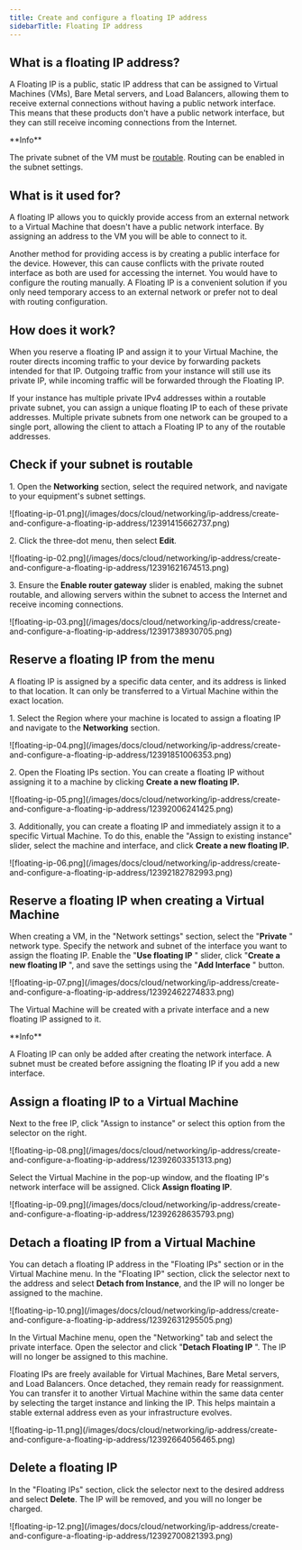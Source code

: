 ---
title: Create and configure a floating IP address
sidebarTitle: Floating IP address
---

## What is a floating IP address?

A Floating IP is a public, static IP address that can be assigned to Virtual Machines (VMs), Bare Metal servers, and Load Balancers, allowing them to receive external connections without having a public network interface. This means that these products don't have a public network interface, but they can still receive incoming connections from the Internet. 

<Info>
**Info**

The private subnet of the VM must be [routable](/cloud/networking/create-and-manage-a-subnetwork#network-routing). Routing can be enabled in the subnet settings.
</Info>

## What is it used for?

A floating IP allows you to quickly provide access from an external network to a Virtual Machine that doesn't have a public network interface. By assigning an address to the VM you will be able to connect to it.

Another method for providing access is by creating a public interface for the device. However, this can cause conflicts with the private routed interface as both are used for accessing the internet. You would have to configure the routing manually. A Floating IP is a convenient solution if you only need temporary access to an external network or prefer not to deal with routing configuration.

## How does it work?

When you reserve a floating IP and assign it to your Virtual Machine, the router directs incoming traffic to your device by forwarding packets intended for that IP. Outgoing traffic from your instance will still use its private IP, while incoming traffic will be forwarded through the Floating IP.

If your instance has multiple private IPv4 addresses within a routable private subnet, you can assign a unique floating IP to each of these private addresses. Multiple private subnets from one network can be grouped to a single port, allowing the client to attach a Floating IP to any of the routable addresses.

## Check if your subnet is routable

1\. Open the **Networking** section, select the required network, and navigate to your equipment's subnet settings. 


<Frame>![floating-ip-01.png](/images/docs/cloud/networking/ip-address/create-and-configure-a-floating-ip-address/12391415662737.png)</Frame>



2\. Click the three-dot menu, then select **Edit**.


<Frame>![floating-ip-02.png](/images/docs/cloud/networking/ip-address/create-and-configure-a-floating-ip-address/12391621674513.png)</Frame>



3\. Ensure the **Enable router gateway** slider is enabled, making the subnet routable, and allowing servers within the subnet to access the Internet and receive incoming connections.


<Frame>![floating-ip-03.png](/images/docs/cloud/networking/ip-address/create-and-configure-a-floating-ip-address/12391738930705.png)</Frame>



## Reserve a floating IP from the menu

A floating IP is assigned by a specific data center, and its address is linked to that location. It can only be transferred to a Virtual Machine within the exact location.

1\. Select the Region where your machine is located to assign a floating IP and navigate to the **Networking** section.


<Frame>![floating-ip-04.png](/images/docs/cloud/networking/ip-address/create-and-configure-a-floating-ip-address/12391851006353.png)</Frame>



2\. Open the Floating IPs section. You can create a floating IP without assigning it to a machine by clicking **Create a new floating IP.**


<Frame>![floating-ip-05.png](/images/docs/cloud/networking/ip-address/create-and-configure-a-floating-ip-address/12392006241425.png)</Frame>



3\. Additionally, you can create a floating IP and immediately assign it to a specific Virtual Machine. To do this, enable the "Assign to existing instance" slider, select the machine and interface, and click **Create a new floating IP.**


<Frame>![floating-ip-06.png](/images/docs/cloud/networking/ip-address/create-and-configure-a-floating-ip-address/12392182782993.png)</Frame>



## Reserve a floating IP when creating a Virtual Machine

When creating a VM, in the "Network settings" section, select the "**Private** " network type. Specify the network and subnet of the interface you want to assign the floating IP. Enable the "**Use floating IP** " slider, click "**Create a new floating IP** ", and save the settings using the "**Add Interface** " button.


<Frame>![floating-ip-07.png](/images/docs/cloud/networking/ip-address/create-and-configure-a-floating-ip-address/12392462274833.png)</Frame>



The Virtual Machine will be created with a private interface and a new floating IP assigned to it.

<Info>
**Info**

A Floating IP can only be added after creating the network interface. A subnet must be created before assigning the floating IP if you add a new interface.
</Info>

## Assign a floating IP to a Virtual Machine

Next to the free IP, click "Assign to instance" or select this option from the selector on the right. 


<Frame>![floating-ip-08.png](/images/docs/cloud/networking/ip-address/create-and-configure-a-floating-ip-address/12392603351313.png)</Frame>



Select the Virtual Machine in the pop-up window, and the floating IP's network interface will be assigned. Click **Assign floating IP**.


<Frame>![floating-ip-09.png](/images/docs/cloud/networking/ip-address/create-and-configure-a-floating-ip-address/12392628635793.png)</Frame>



## Detach a floating IP from a Virtual Machine

You can detach a floating IP address in the "Floating IPs" section or in the Virtual Machine menu. In the "Floating IP" section, click the selector next to the address and select **Detach from Instance**, and the IP will no longer be assigned to the machine.


<Frame>![floating-ip-10.png](/images/docs/cloud/networking/ip-address/create-and-configure-a-floating-ip-address/12392631295505.png)</Frame>



In the Virtual Machine menu, open the "Networking" tab and select the private interface. Open the selector and click "**Detach Floating IP** ". The IP will no longer be assigned to this machine.

Floating IPs are freely available for Virtual Machines, Bare Metal servers, and Load Balancers. Once detached, they remain ready for reassignment. You can transfer it to another Virtual Machine within the same data center by selecting the target instance and linking the IP. This helps maintain a stable external address even as your infrastructure evolves.


<Frame>![floating-ip-11.png](/images/docs/cloud/networking/ip-address/create-and-configure-a-floating-ip-address/12392664056465.png)</Frame>



## Delete a floating IP

In the "Floating IPs" section, click the selector next to the desired address and select **Delete**. The IP will be removed, and you will no longer be charged.


<Frame>![floating-ip-12.png](/images/docs/cloud/networking/ip-address/create-and-configure-a-floating-ip-address/12392700821393.png)</Frame>